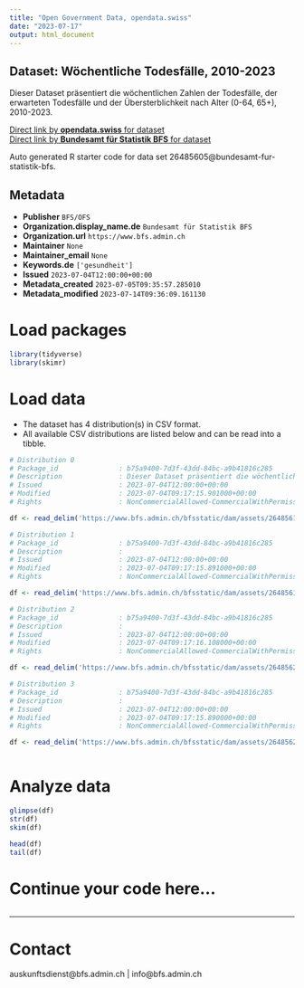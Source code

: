 ```yaml
---
title: "Open Government Data, opendata.swiss"
date: "2023-07-17"
output: html_document
---
```


## Dataset: Wöchentliche Todesfälle, 2010-2023

Dieser Dataset präsentiert die wöchentlichen Zahlen der Todesfälle, der erwarteten Todesfälle und der Übersterblichkeit nach Alter (0-64, 65+), 2010-2023.

[Direct link by **opendata.swiss** for dataset](https://opendata.swiss/de/dataset/wochentliche-todesfalle-2010-20231)<br>
[Direct link by **Bundesamt für Statistik BFS** for dataset](https://www.bfs.admin.ch/asset/de/ts-d-14.03.04.03-wr)

Auto generated R starter code for data set 26485605@bundesamt-fur-statistik-bfs.

## Metadata

- **Publisher** `BFS/OFS`
- **Organization.display_name.de** `Bundesamt für Statistik BFS`
- **Organization.url** `https://www.bfs.admin.ch`
- **Maintainer** `None`
- **Maintainer_email** `None`
- **Keywords.de** `['gesundheit']`
- **Issued** `2023-07-04T12:00:00+00:00`
- **Metadata_created** `2023-07-05T09:35:57.285010`
- **Metadata_modified** `2023-07-14T09:36:09.161130`


# Load packages

```r

library(tidyverse)
library(skimr)

```

# Load data

-   The dataset has 4 distribution(s) in CSV format.
-   All available CSV distributions are listed below and can be read into a tibble.

```r

# Distribution 0
# Package_id               : b75a9400-7d3f-43dd-84bc-a9b41816c285
# Description              : Dieser Dataset präsentiert die wöchentlichen Zahlen der Todesfälle, der erwarteten Todesfälle und der Übersterblichkeit nach Alter (0-64, 65+), 2010-2023.
# Issued                   : 2023-07-04T12:00:00+00:00
# Modified                 : 2023-07-04T09:17:15.901000+00:00
# Rights                   : NonCommercialAllowed-CommercialWithPermission-ReferenceRequired

df <- read_delim('https://www.bfs.admin.ch/bfsstatic/dam/assets/26485610/master')

# Distribution 1
# Package_id               : b75a9400-7d3f-43dd-84bc-a9b41816c285
# Description              : 
# Issued                   : 2023-07-04T12:00:00+00:00
# Modified                 : 2023-07-04T09:17:15.891000+00:00
# Rights                   : NonCommercialAllowed-CommercialWithPermission-ReferenceRequired

df <- read_delim('https://www.bfs.admin.ch/bfsstatic/dam/assets/26485618/master')

# Distribution 2
# Package_id               : b75a9400-7d3f-43dd-84bc-a9b41816c285
# Description              : 
# Issued                   : 2023-07-04T12:00:00+00:00
# Modified                 : 2023-07-04T09:17:16.108000+00:00
# Rights                   : NonCommercialAllowed-CommercialWithPermission-ReferenceRequired

df <- read_delim('https://www.bfs.admin.ch/bfsstatic/dam/assets/26485624/master')

# Distribution 3
# Package_id               : b75a9400-7d3f-43dd-84bc-a9b41816c285
# Description              : 
# Issued                   : 2023-07-04T12:00:00+00:00
# Modified                 : 2023-07-04T09:17:15.890000+00:00
# Rights                   : NonCommercialAllowed-CommercialWithPermission-ReferenceRequired

df <- read_delim('https://www.bfs.admin.ch/bfsstatic/dam/assets/26485628/master')



```

# Analyze data

```r

glimpse(df)
str(df)
skim(df)

head(df)
tail(df)

```

# Continue your code here...

```r

```

------------------------------------------------------------------------

# Contact

auskunftsdienst@bfs.admin.ch | info@bfs.admin.ch
